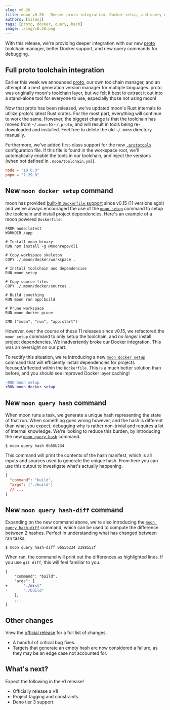 ```yaml
---
slug: v0.26
title: moon v0.26 - Deeper proto integration, Docker setup, and query commands
authors: [milesj]
tags: [proto, docker, query, hash]
image: ./img/v0.26.png
---
```



With this release, we're providing deeper integration with our new [proto](/proto) toolchain
manager, better Docker support, and new query commands for debugging.

<!--truncate-->

## Full proto toolchain integration

<div className="float-right ml-4 mb-1" style={{ width: '50%' }}>
  <Logo />
</div>

Earlier this week we announced [proto](/proto), our own toolchain manager, and an attempt at a next
generation version manager for multiple languages. proto was originally moon's toolchain layer, but
we felt it best to extract it out into a stand-alone tool for everyone to use, especially those not
using moon!

Now that proto has been released, we've updated moon's Rust internals to utilize proto's latest Rust
crates. For the most part, everything will continue to work the same. However, the biggest change is
that the toolchain has moved from `~/.moon` to `~/.proto`, and will result in tools being
re-downloaded and installed. Feel free to delete the old `~/.moon` directory manually.

Furthermore, we've added first-class support for the new [`.prototools`](/docs/proto/config)
configuration file. If this file is found in the workspace root, we'll automatically enable the
tools in our toolchain, and inject the versions (when not defined in `.moon/toolchain.yml`).

```toml title=".prototools"
node = "18.0.0"
pnpm = "7.29.0"
```

## New `moon docker setup` command

moon has provided [built-in `Dockerfile` support](/docs/guides/docker) since v0.15 (11 versions
ago!) and we've always encouraged the use of the [`moon setup`](/docs/commands/setup) command to
setup the toolchain and install project dependencies. Here's an example of a moon powered
`Dockerfile`:

```docker
FROM node:latest
WORKDIR /app

# Install moon binary
RUN npm install -g @moonrepo/cli

# Copy workspace skeleton
COPY ./.moon/docker/workspace .

# Install toolchain and dependencies
RUN moon setup

# Copy source files
COPY ./.moon/docker/sources .

# Build something
RUN moon run app:build

# Prune workspace
RUN moon docker prune

CMD ["moon", "run", "app:start"]
```

However, over the course of these 11 releases since v0.15, we refactored the `moon setup` command to
only setup the toolchain, and _no longer_ install project dependencies. We inadvertently broke our
Docker integration. This was an oversight on our part.

To rectify this situation, we're introducing a new
[`moon docker setup`](/docs/commands/docker/setup) command that will efficiently install
dependencies for projects focused/affected within the `Dockerfile`. This is a much better solution
than before, and you should see improved Docker layer caching!

```diff
-RUN moon setup
+RUN moon docker setup
```

## New `moon query hash` command

When moon runs a task, we generate a unique hash representing the state of that run. When something
goes wrong however, and the hash is different than what you expect, debugging why is rather
non-trivial and requires a lot of internal knowledge. We're looking to reduce this burden, by
introducing the new [`moon query hash`](/docs/commands/query/hash) command.

```shell
$ moon query hash 0b55b234
```

This command will print the contents of the hash manifest, which is all inputs and sources used to
generate the unique hash. From here you can use this output to investigate what's actually
happening.

```json
{
  "command": "build",
  "args": ["./build"]
  // ...
}
```

## New `moon query hash-diff` command

Expanding on the new command above, we're also introducing the
[`moon query hash-diff`](/docs/commands/query/hash-diff) command, which can be used to compute the
difference between 2 hashes. Perfect in understanding what has changed between ran tasks.

```shell
$ moon query hash-diff 0b55b234 2388552f
```

When ran, the command will print out the differences as highlighted lines. If you use `git diff`,
this will feel familiar to you.

```diff
{
	"command": "build",
	"args": [
+		"./dist"
-		"./build"
	],
	...
}
```

## Other changes

View the
[official release](https://github.com/moonrepo/moon/releases/tag/%40moonrepo%2Fcli%400.26.0) for a
full list of changes.

- A handful of critical bug fixes.
- Targets that generate an empty hash are now considered a failure, as they may be an edge case not
  accounted for.

## What's next?

Expect the following in the v1 release!

- Officially release a v1!
- Project tagging and constraints.
- Deno tier 3 support.
